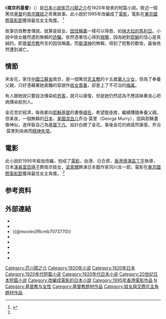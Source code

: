 {{Expand japanese|time=2013-09-08T03:52:51+00:00}}

《'''南京的基督'''》（{{jpn|j=南京の基督|kn=ナンキンのキリスト|rm=Nankin no kirisuto}}）是[[日本|日本]][[小說家|小說家]][[芥川龍之介|芥川龍之介]]在1920年發表的短篇小說。敘述一個篤信[[基督|基督]]的[[南京|南京]][[雛妓|雛妓]]之奇異故事。此小說於1995年改編成了[[電影|電影]]{{engname|《南京的基督》|''The Christ of Nanjing''}}，電影在[[東京國際電影節|東京國際電影節]]獲得最佳女主角獎。 <ref name="#1">{{Cite web |url=https://movie.walkerplus.com/mv16683/ |title=存档副本 |access-date=2020-03-03 |archive-date=2020-03-03 |archive-url=https://web.archive.org/web/20200303050621/https://movie.walkerplus.com/mv16683/ |dead-url=no }}</ref>

故事仿效教會傳說。就算是妓女，[[因信稱義|因信稱義]]一樣可以得救，如[[抹大拉的馬利亞|抹大拉的馬利亞]]。小說中妓女雖然遇到無賴的[[詐騙|詐騙]]，依然憑著信心得到[[救贖|救贖]]，因為她對[[耶穌|耶穌]]的信心是真誠的，即[[基督宗教|基督宗教]]所言的因信稱義。而[[褻瀆|褻瀆]][[神|神]]的無賴，得到了短暫的歡愉，最後依然遭到滅亡。

==情節==
宋金花，家住[[中國|中國]][[江蘇省|江蘇省]]南京，是一個篤信[[天主教|天主教]]的十五歲[[華人|華人]][[少女|少女]]，但為了奉養父親，只好憑藉著她美豔的容貌作[[妓女|妓女]][[賣春|賣春]]，卻患上了不可治的[[梅毒|梅毒]]。

有人跟她說只要設法傳染給[[嫖客|恩客]]，就可以康復，但是她仍然認為不應該昧著良心把病傳染給別人。

金花苦於經濟，每夜都向[[耶穌基督|耶穌基督]]的畫像[[禱告|禱告]]，希望能痊癒，繼續賺錢奉養父親。但某夜，一個無賴的[[日本|日本]]、[[美國|美國]][[混血儿|混血儿]]乔治·莫里（George Murry），因與耶穌畫像神似，遂佯裝自己為[[基督|基督]][[下凡|下凡]]，設計白嫖了金花。事後金花的病竟然康復，乔治·莫里則染病而[[神經性梅毒|精神失常]]。

==電影==
{{Infobox Film
|片名          = 南京的基督
|電影原名      = ''{{lang|en|The Christ of Nanjing}}''
|圖像          = 
|圖像說明      = 
|導演          = [[區丁平|區丁平]]
|監製          = 森重晃、[[蔡瀾|蔡瀾]]
|製片          = 梁鳳英
|編劇          = 陳韻文
|劇本          = 
|故事          = 
|原著          = 
|旁白          = 
|統籌          = 鄭振邦
|主演          = [[梁家輝|梁家輝]]、[[富田靖子|富田靖子]]<br>[[庹宗華|庹宗華]]、鄒靜<br>[[劉洵_(演員)|劉洵]]、{{link-ja|中村久美|中村久美}}<br>唐寶蓮、[[阮德鏘|阮德鏘]]
|副標題        = 
|配樂          = [[梅林茂|梅林茂]]
|攝影          = 黃仲標
|剪輯          = [[張嘉輝|張嘉輝]]、張耀宗
|製片商        = 藝神
|發行商        = [[嘉禾電影|嘉禾(香港)有限公司]]
|上映日期      = {{Film date|1995|11|24}}
|發行日期      = 
|片長          = 99 分鐘
|產地          = {{英屬香港電影}}
|語言          = 粵語、日語
|官方網站      = 
|預算          = 
|票房          = HK $746,913.00
|amg_id      = 1:268306
|imdb_id     = tt0113927
|tw_name     = 就在天旋地轉間
}}
此小說於1995年經由改編，拍成了[[電影|電影]]{{engname|《南京的基督》|''The Christ of Nanjing''}}，由港、日合資，[[香港|香港]][[導演|導演]][[區丁平|區丁平]]執導，日本[[演員|演員]][[富田靖子|富田靖子]]飾南京妓女，[[梁家輝|梁家輝]]飾演日本籍作家冈川龙一郎。電影在[[東京國際電影節|東京國際電影節]]獲得最佳女主角獎。 <ref name="#1"/>

== 参考资料 ==
{{reflist}}

== 外部連結 ==
*{{青空文庫|000879|105|新字旧仮名}}
*{{hkmdb title|8104}}
*{{@movies|fRcmb7073770}}
*{{Mtime|11446}}
*{{douban}}
*{{rotten-tomatoes|christ_of_nanjing}}
*{{Amg movie|268306}}
*{{imdb title|0113927}}

{{芥川}}

[[Category:芥川龍之介|Category:芥川龍之介]]
[[Category:1920年小说|Category:1920年小说]]
[[Category:1920年日本|Category:1920年日本]]
[[Category:1920年代短篇小说|Category:1920年代短篇小说]]
[[Category:1920年代日本小说|Category:1920年代日本小说]]
[[Category:20世纪日本短篇小说|Category:20世纪日本短篇小说]]
[[Category:改編成電影的日本小說|Category:改編成電影的日本小說]]
[[Category:1995年香港電影作品|Category:1995年香港電影作品]]
[[Category:南京市背景小說|N]]
[[Category:基督教与女性|Category:基督教与女性]]
[[Category:基督教题材作品|Category:基督教题材作品]]
[[Category:妓女與交際花主角題材作品|Category:妓女與交際花主角題材作品]]